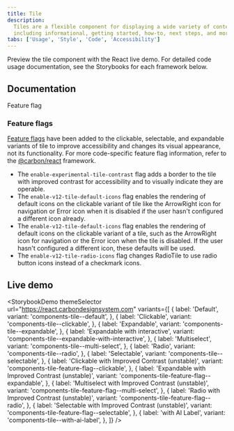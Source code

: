 ```yaml
---
title: Tile
description:
  Tiles are a flexible component for displaying a wide variety of content,
  including informational, getting started, how-to, next steps, and more.
tabs: ['Usage', 'Style', 'Code', 'Accessibility']
---
```



<PageDescription>

Preview the tile component with the React live demo. For detailed code usage
documentation, see the Storybooks for each framework below.

</PageDescription>

## Documentation

<Row className="resource-card-group">
<Column colLg={4} colMd={4} noGutterSm>
  <ResourceCard
    subTitle="React"
    href="https://react.carbondesignsystem.com/?path=/story/components-tile--default"
    >

<MdxIcon name="react" />
<Tag type="blue">Feature flag</Tag>

  </ResourceCard>
</Column>
<Column colLg={4} colMd={4} noGutterSm>
  <ResourceCard
      subTitle="Web Components"
      href="https://web-components.carbondesignsystem.com/?path=/story/components-tile--default"
      >

<MdxIcon name="webcomponents" />

  </ResourceCard>
</Column>
<Column colLg={4} colMd={4} noGutterSm>
  <ResourceCard
      subTitle="Angular (Community)"
      href="https://angular.carbondesignsystem.com/?path=/story/components-tiles--basic"
      >

<MdxIcon name="angular" />

  </ResourceCard>
</Column>
<Column colLg={4} colMd={4} noGutterSm>
  <ResourceCard
      subTitle="Vue (Community)"
      href="http://vue.carbondesignsystem.com/?path=/story/components-cvtile--default"
      >

<MdxIcon name="vue" />

  </ResourceCard>
</Column>
</Row>

### Feature flags

[Feature flags](/components/overview/feature-flags/) have been added to the
clickable, selectable, and expandable variants of tile to improve accessibility
and changes its visual appearance, not its functionality. For more code-specific
feature flag information, refer to the
[@carbon/react](https://react.carbondesignsystem.com/?path=/docs/components-tile-feature-flag--flag-details)
framework.

- The `enable-experimental-tile-contrast` flag adds a border to the tile with
  improved contrast for accessibility and to visually indicate they are
  operable.
- The `enable-v12-tile-default-icons` flag enables the rendering of default
  icons on the clickable variant of tile like the ArrowRight icon for navigation
  or Error icon when it is disabled if the user hasn't configured a different
  icon already.
- The `enable-v12-tile-default-icons` flag enables the rendering of default
  icons on the clickable variant of a tile, such as the ArrowRight icon for
  navigation or the Error icon when the tile is disabled. If the user hasn't
  configured a different icon, these defaults will be used.
- The `enable-v12-tile-radio-icons` flag changes RadioTile to use radio button
  icons instead of a checkmark icons.

## Live demo

<StorybookDemo
  themeSelector
  url="https://react.carbondesignsystem.com"
  variants={[
    {
      label: 'Default',
      variant: 'components-tile--default',
    },
    {
      label: 'Clickable',
      variant: 'components-tile--clickable',
    },
    {
      label: 'Expandable',
      variant: 'components-tile--expandable',
    },
    {
      label: 'Expandable with interactive',
      variant: 'components-tile--expandable-with-interactive',
    },
    {
      label: 'Multiselect',
      variant: 'components-tile--multi-select',
    },
    {
      label: 'Radio',
      variant: 'components-tile--radio',
    },
    {
      label: 'Selectable',
      variant: 'components-tile--selectable',
    },
    {
      label: 'Clickable with Improved Contrast (unstable)',
      variant: 'components-tile-feature-flag--clickable',
    },
    {
      label: 'Expandable with Improved Contrast (unstable)',
      variant: 'components-tile-feature-flag--expandable',
    },
    {
      label: 'Multiselect with Improved Contrast (unstable)',
      variant: 'components-tile-feature-flag--multi-select',
    },
    {
      label: 'Radio with Improved Contrast (unstable)',
      variant: 'components-tile-feature-flag--radio',
    },
    {
      label: 'Selectable with Improved Contrast (unstable)',
      variant: 'components-tile-feature-flag--selectable',
    },
    {
      label: 'with AI Label',
      variant: 'components-tile--with-ai-label',
    },
  ]}
/>
